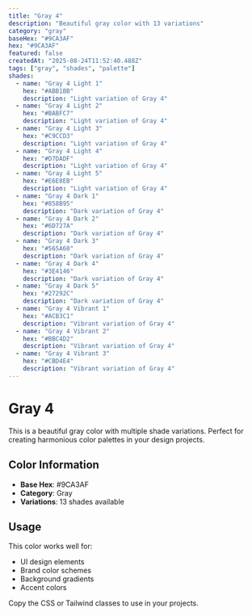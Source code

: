 ```yaml
---
title: "Gray 4"
description: "Beautiful gray color with 13 variations"
category: "gray"
baseHex: "#9CA3AF"
hex: "#9CA3AF"
featured: false
createdAt: "2025-08-24T11:52:40.488Z"
tags: ["gray", "shades", "palette"]
shades:
  - name: "Gray 4 Light 1"
    hex: "#ABB1BB"
    description: "Light variation of Gray 4"
  - name: "Gray 4 Light 2"
    hex: "#BABFC7"
    description: "Light variation of Gray 4"
  - name: "Gray 4 Light 3"
    hex: "#C9CCD3"
    description: "Light variation of Gray 4"
  - name: "Gray 4 Light 4"
    hex: "#D7DADF"
    description: "Light variation of Gray 4"
  - name: "Gray 4 Light 5"
    hex: "#E6E8EB"
    description: "Light variation of Gray 4"
  - name: "Gray 4 Dark 1"
    hex: "#858B95"
    description: "Dark variation of Gray 4"
  - name: "Gray 4 Dark 2"
    hex: "#6D727A"
    description: "Dark variation of Gray 4"
  - name: "Gray 4 Dark 3"
    hex: "#565A60"
    description: "Dark variation of Gray 4"
  - name: "Gray 4 Dark 4"
    hex: "#3E4146"
    description: "Dark variation of Gray 4"
  - name: "Gray 4 Dark 5"
    hex: "#27292C"
    description: "Dark variation of Gray 4"
  - name: "Gray 4 Vibrant 1"
    hex: "#ACB3C1"
    description: "Vibrant variation of Gray 4"
  - name: "Gray 4 Vibrant 2"
    hex: "#BBC4D2"
    description: "Vibrant variation of Gray 4"
  - name: "Gray 4 Vibrant 3"
    hex: "#CBD4E4"
    description: "Vibrant variation of Gray 4"
---
```


# Gray 4

This is a beautiful gray color with multiple shade variations. Perfect for creating harmonious color palettes in your design projects.

## Color Information

- **Base Hex**: #9CA3AF
- **Category**: Gray
- **Variations**: 13 shades available

## Usage

This color works well for:
- UI design elements
- Brand color schemes  
- Background gradients
- Accent colors

Copy the CSS or Tailwind classes to use in your projects.
